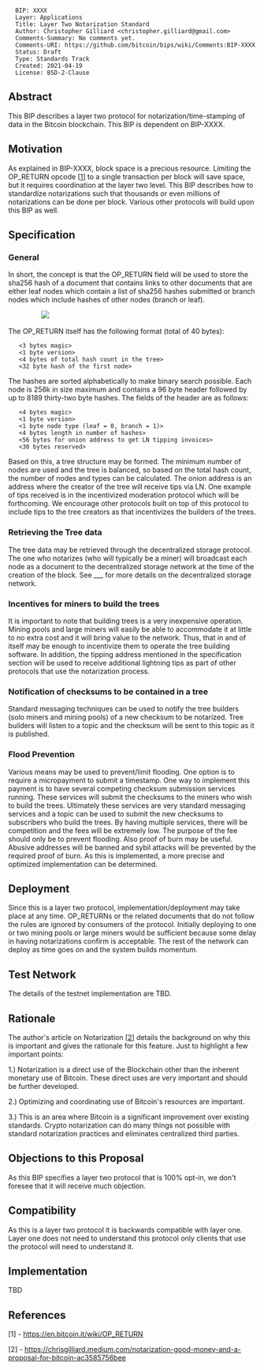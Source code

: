 <pre>
  BIP: XXXX
  Layer: Applications
  Title: Layer Two Notarization Standard
  Author: Christopher Gilliard <christopher.gilliard@gmail.com>
  Comments-Summary: No comments yet.
  Comments-URI: https://github.com/bitcoin/bips/wiki/Comments:BIP-XXXX
  Status: Draft
  Type: Standards Track
  Created: 2021-04-19
  License: BSD-2-Clause
</pre>

==Abstract==

This BIP describes a layer two protocol for notarization/time-stamping of data in the Bitcoin blockchain. This BIP is dependent on BIP-XXXX.

==Motivation==

As explained in BIP-XXXX, block space is a precious resource. Limiting the OP_RETURN opcode [<a href="#references">1</a>] to a single transaction per block will save space, but it requires coordination at the layer two level. This BIP describes how to standardize notarizations such that thousands or even millions of notarizations can be done per block. Various other protocols will build upon this BIP as well.

==Specification==

===General===

In short, the concept is that the OP_RETURN field will be used to store the sha256 hash of a document that contains links to other documents that are either leaf nodes which contain a list of sha256 hashes submitted or branch nodes which include hashes of other nodes (branch or leaf).

&nbsp;&nbsp;&nbsp;&nbsp;&nbsp;&nbsp;&nbsp;&nbsp;&nbsp;&nbsp;&nbsp;&nbsp;&nbsp;&nbsp;&nbsp;&nbsp;&nbsp;<img src="bip-XXXX/diagram1.png">

The OP_RETURN itself has the following format (total of 40 bytes):

    <3 bytes magic>
    <1 byte version>
    <4 bytes of total hash count in the tree>
    <32 byte hash of the first node>

The hashes are sorted alphabetically to make binary search possible. Each node is 256k in size maximum and contains a 96 byte header followed by up to 8189 thirty-two byte hashes. The fields of the header are as follows:

    <4 bytes magic>
    <1 byte version>
    <1 byte node type (leaf = 0, branch = 1)>
    <4 bytes length in number of hashes>
    <56 bytes for onion address to get LN tipping invoices>
    <30 bytes reserved>

Based on this, a tree structure may be formed. The minimum number of nodes are used and the tree is balanced, so based on the total hash count, the number of nodes and types can be calculated. The onion address is an address where the creator of the tree will receive tips via LN. One example of tips received is in the incentivized moderation protocol which will be forthcoming. We encourage other protocols built on top of this protocol to include tips to the tree creators as that incentivizes the builders of the trees.

===Retrieving the Tree data===

The tree data may be retrieved through the decentralized storage protocol. The one who notarizes (who will typically be a miner) will broadcast each node as a document to the decentralized storage network at the time of the creation of the block. See ___ for more details on the decentralized storage network.

===Incentives for miners to build the trees===

It is important to note that building trees is a very inexpensive operation. Mining pools and large miners will easily be able to accommodate it at little to no extra cost and it will bring value to the network. Thus, that in and of itself may be enough to incentivize them to operate the tree building software. In addition, the tipping address mentioned in the specification section will be used to receive additional lightning tips as part of other protocols that use the notarization process.

===Notification of checksums to be contained in a tree===

Standard messaging techniques can be used to notify the tree builders (solo miners and mining pools) of a new checksum to be notarized. Tree builders will listen to a topic and the checksum will be sent to this topic as it is published.

===Flood Prevention===

Various means may be used to prevent/limit flooding. One option is to require a micropayment to submit a timestamp. One way to implement this payment is to have several competing checksum submission services running. These services will submit the checksums to the miners who wish to build the trees. Ultimately these services are very standard messaging services and a topic can be used to submit the new checksums to subscribers who build the trees. By having multiple services, there will be competition and the fees will be extremely low. The purpose of the fee should only be to prevent flooding. Also proof of burn may be useful. Abusive addresses will be banned and sybil attacks will be prevented by the required proof of burn. As this is implemented, a more precise and optimized implementation can be determined.

==Deployment==

Since this is a layer two protocol, implementation/deployment may take place at any time. OP_RETURNs or the related documents that do not follow the rules are ignored by consumers of the protocol. Initially deploying to one or two mining pools or large miners would be sufficient because some delay in having notarizations confirm is acceptable. The rest of the network can deploy as time goes on and the system builds momentum.

==Test Network==

The details of the testnet implementation are TBD.

==Rationale==

The author's article on Notarization [<a href="#references">2</a>] details the background on why this is important and gives the rationale for this feature. Just to highlight a few important points:

1.) Notarization is a direct use of the Blockchain other than the inherent monetary use of Bitcoin. These direct uses are very important and should be further developed.

2.) Optimizing and coordinating use of Bitcoin's resources are important.

3.) This is an area where Bitcoin is a significant improvement over existing standards. Crypto notarization can do many things not possible with standard notarization practices and eliminates centralized third parties.

==Objections to this Proposal==

As this BIP specifies a layer two protocol that is 100% opt-in, we don't foresee that it will receive much objection.

==Compatibility==

As this is a layer two protocol it is backwards compatible with layer one. Layer one does not need to understand this protocol only clients that use the protocol will need to understand it.

==Implementation==

TBD

==References==

[1] - https://en.bitcoin.it/wiki/OP_RETURN

[2] - https://chrisgilliard.medium.com/notarization-good-money-and-a-proposal-for-bitcoin-ac3585756bee


